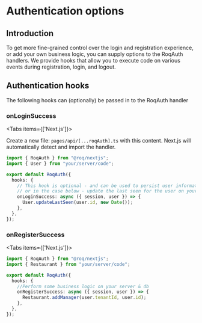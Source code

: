 
# Authentication options

## Introduction

To get more fine-grained control over the login and registration experience, or add your own business logic, you can supply options to the RoqAuth handlers.
We provide hooks that allow you to execute code on various events during registration, login, and logout.

## Authentication hooks

The following hooks can (optionally) be passed in to the RoqAuth handler

### onLoginSuccess

<Tabs items={['Next.js']}><Tab>

Create a new file: `pages/api/[...roqAuth].ts` with this content. Next.js will automatically detect and import the
handler.

```typescript
import { RoqAuth } from "@roq/nextjs";
import { User } from "your/server/code";

export default RoqAuth({
  hooks: {
    // This hook is optional - and can be used to persist user information,
    // or in the case below - update the last seen for the user on your database
    onLoginSuccess: async ({ session, user }) => {
      User.updateLastSeen(user.id, new Date());
    },
  },
});
```

</Tab>
</Tabs>

### onRegisterSuccess

<Tabs items={['Next.js']}><Tab>

```typescript
import { RoqAuth } from "@roq/nextjs";
import { Restaurant } from "your/server/code";

export default RoqAuth({
  hooks: {
    //Perform some business logic on your server & db
    onRegisterSuccess: async ({ session, user }) => {
      Restaurant.addManager(user.tenantId, user.id);
    },
  },
});
```

</Tab>
</Tabs>
